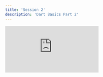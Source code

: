 ```yaml
---
title: 'Session 2'
description: 'Dart Basics Part 2'
---
```


<iframe
  className="w-full aspect-video rounded-xl"
  src="https://www.youtube.com/embed/2uKw-F0ZVuQ"
  frameBorder="0"
  allow="accelerometer; autoplay; clipboard-write; encrypted-media; gyroscope; picture-in-picture"
  allowFullScreen
></iframe>